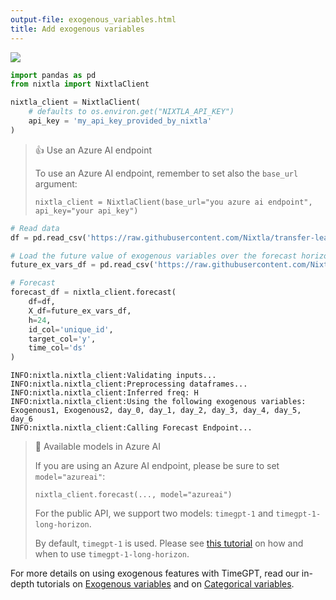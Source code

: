 ```yaml
---
output-file: exogenous_variables.html
title: Add exogenous variables
---
```



[![](https://colab.research.google.com/assets/colab-badge.svg)](https://colab.research.google.com/github/Nixtla/nixtla/blob/main/nbs/docs/capabilities/forecast/02_exogenous_variables.ipynb)

```python
import pandas as pd
from nixtla import NixtlaClient
```


```python
nixtla_client = NixtlaClient(
    # defaults to os.environ.get("NIXTLA_API_KEY")
    api_key = 'my_api_key_provided_by_nixtla'
)
```

> 👍 Use an Azure AI endpoint
>
> To use an Azure AI endpoint, remember to set also the `base_url`
> argument:
>
> `nixtla_client = NixtlaClient(base_url="you azure ai endpoint", api_key="your api_key")`

```python
# Read data
df = pd.read_csv('https://raw.githubusercontent.com/Nixtla/transfer-learning-time-series/main/datasets/electricity-short-with-ex-vars.csv')

# Load the future value of exogenous variables over the forecast horizon
future_ex_vars_df = pd.read_csv('https://raw.githubusercontent.com/Nixtla/transfer-learning-time-series/main/datasets/electricity-short-future-ex-vars.csv')

# Forecast
forecast_df = nixtla_client.forecast(
    df=df, 
    X_df=future_ex_vars_df, 
    h=24,
    id_col='unique_id',
    target_col='y',
    time_col='ds'
)
```

``` text
INFO:nixtla.nixtla_client:Validating inputs...
INFO:nixtla.nixtla_client:Preprocessing dataframes...
INFO:nixtla.nixtla_client:Inferred freq: H
INFO:nixtla.nixtla_client:Using the following exogenous variables: Exogenous1, Exogenous2, day_0, day_1, day_2, day_3, day_4, day_5, day_6
INFO:nixtla.nixtla_client:Calling Forecast Endpoint...
```

> 📘 Available models in Azure AI
>
> If you are using an Azure AI endpoint, please be sure to set
> `model="azureai"`:
>
> `nixtla_client.forecast(..., model="azureai")`
>
> For the public API, we support two models: `timegpt-1` and
> `timegpt-1-long-horizon`.
>
> By default, `timegpt-1` is used. Please see [this
> tutorial](https://docs.nixtla.io/docs/tutorials-long_horizon_forecasting)
> on how and when to use `timegpt-1-long-horizon`.

For more details on using exogenous features with TimeGPT, read our
in-depth tutorials on [Exogenous
variables](https://docs.nixtla.io/docs/tutorials-exogenous_variables)
and on [Categorical
variables](https://docs.nixtla.io/docs/tutorials-categorical_variables).

